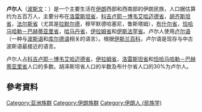 {{Infobox ethnic group
 | group      =  卢尔人<br />لر 
 | image =Lurish_Language_Map.png
 | caption    =
 | population = 5,400,000
 | region1    = {{flagcountry|Iran}}
 | 总人口       = {{Plainlist|
* 400万-500万
*约为伊朗人口的 7% }}
 | ref1       = <ref>{{cite news |url=https://www.cia.gov/library/publications/the-world-factbook/geos/ir.html#People |title=Iran |publisher=[[The_World_Factbook|The World Factbook]] |year= |accessdate=26 August 2013 |archive-date=2012-02-03 |archive-url=https://web.archive.org/web/20120203093100/https://www.cia.gov/library/publications/the-world-factbook/geos/ir.html#People |dead-url=no }}</ref><ref>{{cite news |url=http://www.terrorfreetomorrow.org/upimagestft/TFT%20Iran%20Survey%20Report%200609.pdf |title=Iran |publisher=New America Foundation |date=June 12, 2009 |accessdate=26 August 2013 |archive-date=2013-07-23 |archive-url=https://web.archive.org/web/20130723044939/http://www.terrorfreetomorrow.org/upimagestft/TFT%20Iran%20Survey%20Report%200609.pdf |dead-url=no }}</ref>
 | region2    = {{flagcountry|Iraq}}
 | pop2       = 517,000<ref>{{cite web |url=http://www.peoplegroups.org/Explore/groupdetails.aspx?peid=11717 |title=Luri |publisher=PeopleGroups.org |date= |accessdate=2015-09-21 |archive-date=2017-08-31 |archive-url=https://web.archive.org/web/20170831090753/http://www.peoplegroups.org/explore/GroupDetails.aspx?peid=11717 |dead-url=no }}</ref>
 | region3    = {{flagcountry|Kuwait}}
 | pop3       = 50,000{{citation needed|date=October 2016}}
 | languages  = [[卢尔语|卢尔语]] ，方言有：: [[巴赫蒂亚里语|巴赫蒂亚里语]], [[Laki语|Laki语]] 和 [[Feyli语|Feyli语]]
 | 宗教信仰  = [[什叶派|什叶派]], [[Yarsanism|Yarsanism]]
 | 相关种族    = [[Persian_people|Persians]] and [[Kurdish_people|Kurds]] 
}}

'''卢尔人'''（[[波斯文|波斯文]]：'''{{lang|fa|لُرها}}'''）是一个主要生活在[[伊朗|伊朗]]西部和西南部的伊朗民族，人口据估算约为五百万人，主要分布在[[洛雷斯坦省|洛雷斯坦省]]，[[科吉卢耶－博韦艾哈迈德省|科吉卢耶－博韦艾哈迈德省]]，[[胡齐斯坦省|胡齐斯坦省]]，[[法尔斯省|法尔斯省]]（尤其是[[拉默尔德|拉默尔德]]，穆罕默德哈塞尼，鲁斯塔姆），[[布什尔省|布什尔省]]，[[恰哈马哈勒－巴赫蒂亚里省|恰哈马哈勒－巴赫蒂亚里省]]，[[哈马丹省|哈马丹省]]，[[伊拉姆省|伊拉姆省]]和[[伊斯法罕省|伊斯法罕省]]。卢尔人使用[[卢尔语|卢尔语]]（一种与[[波斯语|波斯语]]和[[库尔德语|库尔德语]]相关的语言）。根据[[伊斯兰百科|伊斯兰百科]]，卢尔语是现存与中古波斯语最接近的语言。

卢尔人占[[科吉卢耶－博韦艾哈迈德省|科吉卢耶－博韦艾哈迈德省]]，[[伊拉姆省|伊拉姆省]]，[[洛雷斯坦省|洛雷斯坦省]]和[[恰哈马哈勒－巴赫蒂亚里省|恰哈马哈勒－巴赫蒂亚里省]]人口的多数。胡泽斯坦省人口的半数及布什尔省人口的30%为卢尔人。

==參考資料==
{{reflist}}

[[Category:亚洲族群|Category:亚洲族群]]
[[Category:伊朗族群|Category:伊朗族群]]
[[Category:伊朗人_(民族学)|Category:伊朗人 (民族学)]]